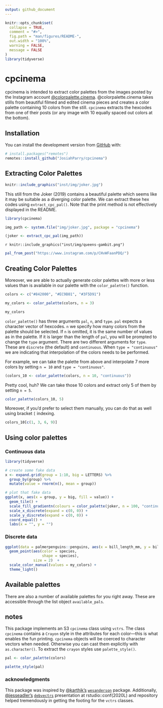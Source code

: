 ```yaml
---
output: github_document
---
```


<!-- README.md is generated from README.Rmd. Please edit that file -->

```r
knitr::opts_chunk$set(
  collapse = TRUE,
  comment = "#>",
  fig.path = "man/figures/README-",
  out.width = "100%",
  warning = FALSE,
  message = FALSE
)
library(tidyverse)
```

# cpcinema

<!-- badges: start -->
<!-- badges: end -->

cpcinema is intended to extract color palettes from the images posted by the Instagram account [\@colorpalette.cinema](https://www.instagram.com/colorpalette.cinema/). \@colorpalette.cinema takes stills from beautiful filmed and edited cinema pieces and creates a color palette containing 10 colors from the still. `cpcinema` extracts the hexcodes from one of their posts (or any image with 10 equally spaced out colors at the bottom).

## Installation

You can install the development version from [GitHub](https://github.com/) with:

``` r
# install.packages("remotes")
remotes::install_github("JosiahParry/cpcinema")
```
## Extracting Color Palettes

```r
knitr::include_graphics("inst/img/joker.jpg")
```
This still from the Joker (2019) contains a beautiful palette which seems like it may be suitable as a diverging color palette. We can extract these hex codes using `extract_cpc_pal()`. Note that the print method is not effectively displayed in the README. 

```r
library(cpcinema)

img_path <- system.file("img/joker.jpg", package = "cpcinema")

(joker <- extract_cpc_pal(img_path))
```

`r knitr::include_graphics("inst/img/queens-gambit.png")`


```r
pal_from_post("https://www.instagram.com/p/CHvWFaanPDQ/")
```

## Creating Color Palettes

Moreover, we are able to actually generate color palettes with more or less values than is available in our palette with the `color_palette()` function. 

```r
colors <- c("#842000", "#EC9B01", "#3F5D91")

my_colors <- color_palette(colors, n = 3)

my_colors
```


`color_palette()` has three arguments `pal`, `n`, and `type`. `pal` expects a character vector of hexcodes. `n` we specify how many colors from the palette should be selected. If `n` is omitted, it is the same number of values as in the palette. If it is larger than the length of `pal`, you will be prompted to change the `type` argument. There are two different arguments for `type`. These are `discrete` (the default) and `continuous`. When `type = "continuous"` we are indicating that interpolation of the colors needs to be performed.

For example, we can take the palette from above and interpolate 7 more colors by setting `n = 10` and `type = "continuous"`. 

```r
(colors_10 <- color_palette(colors, n = 10, "continuous"))
```


Pretty cool, huh? We can take those 10 colors and extract only 5 of them by setting `n = 5`.

```r
color_palette(colors_10, 5)
```

Moreover, if you'd prefer to select them manually, you can do that as well using bracket `[` indexing. 

```r
colors_10[c(1, 3, 6, 9)]
```


## Using color palettes

### Continuous data

```r
library(tidyverse)

# create some fake data
x <- expand.grid(group = 1:10, big = LETTERS) %>% 
  group_by(group) %>% 
  mutate(value = rnorm(n(), mean = group))

# plot that fake data
ggplot(x, aes(x = group, y = big, fill = value)) +
  geom_tile() + 
  scale_fill_gradientn(colours = color_palette(joker, n = 100, "continuous")) + 
  scale_x_discrete(expand = c(0, 0)) +
  scale_y_discrete(expand = c(0, 0)) + 
  coord_equal() +
  labs(x = "", y = "") 

```

### Discrete data 

```r
ggplot(data = palmerpenguins::penguins, aes(x = bill_length_mm, y = bill_depth_mm)) +
  geom_point(aes(color = species,
                 shape = species),
             size = 2)  +
  scale_color_manual(values = my_colors) +
  theme_light()

```


## Available palettes

There are also a number of available palettes for you right away. These are accessible through the list object `available_pals`.

## notes

This package implements an S3 `cpcinema` class using `vctrs`. The class `cpcinema` contains a `Crayon` style in the attributes for each color—this is what enables the fun printing. `cpcinema` objects will be coerced to character vectors when needed. Otherwise you can cast them explicitly with `as.character()`. To extract the `crayon` styles use `palette_style()`.

```r
pal <- color_palette(colors)

palette_style(pal)
```

### acknowledgments

This package was inspired by [\@karthik's](https://github.com/karthik/) [`wesanderson`](https://github.com/karthik/wesanderson) package. Additionally, [\@jesseadler's](https://github.com/jessesadler/) [`debvectrs`](https://github.com/jessesadler/debvctrs) presentation at rstudio::conf(2020L) and repository helped tremendously in getting the footing for the `vctrs` classes.
